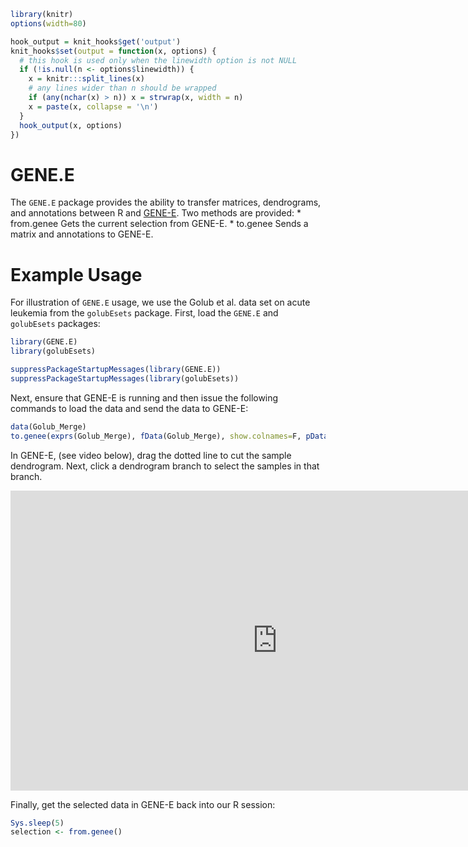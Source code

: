<!--
%\VignetteEngine{knitr::knitr}
%\VignetteIndexEntry{GENE.E Overview}
-->

```{r setup, echo=FALSE, warn=FALSE}
library(knitr)
options(width=80)
```
```{r wrap-hook, echo=FALSE}
hook_output = knit_hooks$get('output')
knit_hooks$set(output = function(x, options) {
  # this hook is used only when the linewidth option is not NULL
  if (!is.null(n <- options$linewidth)) {
    x = knitr:::split_lines(x)
    # any lines wider than n should be wrapped
    if (any(nchar(x) > n)) x = strwrap(x, width = n)
    x = paste(x, collapse = '\n')
  }
  hook_output(x, options)
})
```

# GENE.E

The `GENE.E` package provides the ability to transfer matrices, dendrograms, and annotations between R and [GENE-E](www.broadinstitute.org/cancer/software/GENE-E/). Two methods are provided:
*	from.genee Gets the current selection from GENE-E.
*	to.genee Sends a matrix and annotations to GENE-E.

# Example Usage

For illustration of `GENE.E` usage, we use the Golub et al. data
set on acute leukemia from the `golubEsets` package. First, load the `GENE.E` and `golubEsets` packages:

```{r library_GENE.E_fake, eval=FALSE}
library(GENE.E)
library(golubEsets) 
```
```{r library_GENE.E_real, warn=FALSE, echo=FALSE, results="hide"}
suppressPackageStartupMessages(library(GENE.E))
suppressPackageStartupMessages(library(golubEsets))
```
Next, ensure that GENE-E is running and then issue the following commands to load the data and send the data to GENE-E:

```{r}
data(Golub_Merge) 
to.genee(exprs(Golub_Merge), fData(Golub_Merge), show.colnames=F, pData(Golub_Merge)[,c('Gender', 'ALL.AML')], column.hclust=hclust(dist(t(exprs(Golub_Merge)))))
```

In GENE-E, (see video below), drag the dotted line to cut the sample dendrogram. Next, click a dendrogram branch to select the samples in that branch. 

<iframe width="853" height="480" src="http://www.youtube.com/embed/z_CUlLlkmGI?rel=0" frameborder="0" allowfullscreen></iframe>

Finally, get the selected data in GENE-E back into our R session:

```{r}
Sys.sleep(5)
selection <- from.genee()
```